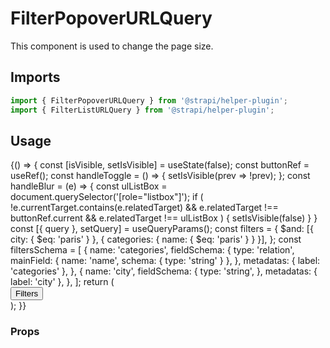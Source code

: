 <!--- FilterPopoverURLQuery.stories.mdx --->


<Meta title="components/FilterPopoverURLQuery" />

# FilterPopoverURLQuery

This component is used to change the page size.

## Imports

```js
import { FilterPopoverURLQuery } from '@strapi/helper-plugin';
import { FilterListURLQuery } from '@strapi/helper-plugin';
```

## Usage

<Canvas>
  <Story name="base">
    {() => {
      const [isVisible, setIsVisible] = useState(false);
      const buttonRef = useRef();
      const handleToggle = () => {
        setIsVisible(prev => !prev);
      };
      const handleBlur = (e) => {
        const ulListBox = document.querySelector('[role="listbox"]');
        if (
          !e.currentTarget.contains(e.relatedTarget) && 
          e.relatedTarget !== buttonRef.current &&
          e.relatedTarget !== ulListBox
        ) {
          setIsVisible(false)
        }
      }
      const [{ query }, setQuery] = useQueryParams();
      const filters = {
        $and: [{ city: { $eq: 'paris' } }, { categories: { name: { $eq: 'paris' } } }],
      };
      const filtersSchema = [
        {
          name: 'categories',
          fieldSchema: {
            type: 'relation',
            mainField: { name: 'name', schema: { type: 'string' } },
          },
          metadatas: { label: 'categories' },
        },
        {
          name: 'city',
          fieldSchema: {
            type: 'string',
          },
          metadatas: { label: 'city' },
        },
      ];
      return (
        <Main>
          <Stack size={6}>
            <Flex paddingTop={6}>
              <Button variant="tertiary" onClick={handleToggle} size="S" ref={buttonRef}>
                Filters
              </Button>
              <FilterPopoverURLQuery
                displayedFilters={filtersSchema}
                isVisible={isVisible}
                onToggle={handleToggle}
                source={buttonRef}
                onBlur={handleBlur}
              />
              <FilterListURLQuery filtersSchema={filtersSchema} />
            </Flex>
          </Stack>
        </Main>
      );
    }}
  </Story>
</Canvas>

### Props

<ArgsTable of={FilterPopoverURLQuery} />
